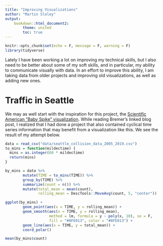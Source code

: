 ```yaml
---
title: "Improving Visualizations"
author: "Martin Sloley"
output:
    bookdown::html_document2:
        theme: united
        toc: true
---
```


```r
knitr::opts_chunk$set(echo = F, message = F, warning = F)
library(tidyverse)
```

Lately I have been working a lot on improving my technical skills, but I also need to be better about some of my soft skills, and in particular, my ability to communicate visually with data. In an effort to improve this ability, I am taking data from older projects and improving old visualizations, as well as adding new ones.

# Traffic in Seattle

We may as well start with the inspiration for this project, the [Scientific American "Baby Spike" visualization](https://www.visualcinnamon.com/2017/10/creating-baby-births-visual/). While reading Bremer's linked blog post, I realized that I had done a project that also contained cyclical time series information that may benefit from a visualization like this. We see the result of my attempt below.

```r
data = read_csv("data/seattle_collision_data_2005_2019.csv")
to_mins = function(mildectime) {
  mins = as.integer(60 * mildectime)
  return(mins)
}

by_mins = data %>%
        mutate(TIME = to_mins(TIME)) %>%
        group_by(TIME) %>%
        summarize(count = n()) %>%
        mutate(total_mean = mean(count),
               rolling_mean = DescTools::MoveAvg(count, 5, "center"))

ggplot(by_mins) +
        geom_point(aes(x = TIME, y = rolling_mean)) +
        geom_smooth(aes(x = TIME, y = rolling_mean),
                    method = lm, formula = y ~ poly(x, 10), se = F,
                    fill = "#8FE013", color = "#8FE013") +
        geom_line(aes(x = TIME, y = total_mean)) +
        coord_polar()

mean(by_mins$count)
```
